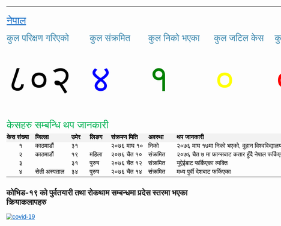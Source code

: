 <div class="alert alert-info" role="alert">


<html xmlns:o="urn:schemas-microsoft-com:office:office"
xmlns:x="urn:schemas-microsoft-com:office:excel"
xmlns="http://www.w3.org/TR/REC-html40">

<head>
<meta http-equiv=Content-Type content="text/html; charset=utf-8">
<meta name=ProgId content=Excel.Sheet>
<meta name=Generator content="Microsoft Excel 15">
<link rel=File-List href="nepal.fld/filelist.xml">
<style id="nepal_18890_Styles">
<!--table
	{mso-displayed-decimal-separator:"\.";
	mso-displayed-thousand-separator:"\,";}
@page
	{margin:.75in .7in .75in .7in;
	mso-header-margin:.3in;
	mso-footer-margin:.3in;}
tr
	{mso-height-source:auto;}
col
	{mso-width-source:auto;}
br
	{mso-data-placement:same-cell;}
.style16
	{color:#0563C1;
	font-size:12.0pt;
	font-weight:400;
	font-style:normal;
	text-decoration:underline;
	text-underline-style:single;
	font-family:Calibri, sans-serif;
	mso-font-charset:0;
	mso-style-name:Hyperlink;
	mso-style-id:8;}
a:link
	{color:#0563C1;
	font-size:12.0pt;
	font-weight:400;
	font-style:normal;
	text-decoration:underline;
	text-underline-style:single;
	font-family:Calibri, sans-serif;
	mso-font-charset:0;}
a:visited
	{color:#954F72;
	font-size:12.0pt;
	font-weight:400;
	font-style:normal;
	text-decoration:underline;
	text-underline-style:single;
	font-family:Calibri, sans-serif;
	mso-font-charset:0;}
.style0
	{mso-number-format:General;
	text-align:general;
	vertical-align:bottom;
	white-space:nowrap;
	mso-rotate:0;
	mso-background-source:auto;
	mso-pattern:auto;
	color:black;
	font-size:12.0pt;
	font-weight:400;
	font-style:normal;
	text-decoration:none;
	font-family:Calibri, sans-serif;
	mso-font-charset:0;
	border:none;
	mso-protection:locked visible;
	mso-style-name:Normal;
	mso-style-id:0;}
td
	{mso-style-parent:style0;
	padding-top:1px;
	padding-right:1px;
	padding-left:1px;
	mso-ignore:padding;
	color:black;
	font-size:12.0pt;
	font-weight:400;
	font-style:normal;
	text-decoration:none;
	font-family:Calibri, sans-serif;
	mso-font-charset:0;
	mso-number-format:General;
	text-align:general;
	vertical-align:bottom;
	border:none;
	mso-background-source:auto;
	mso-pattern:auto;
	mso-protection:locked visible;
	white-space:nowrap;
	mso-rotate:0;}
.xl65
	{mso-style-parent:style16;
	color:#0563C1;
	font-size:20.0pt;
	text-decoration:underline;
	text-underline-style:single;}
.xl66
	{mso-style-parent:style0;
	mso-number-format:"\[$-4000439\]0";
	text-align:left;}
.xl67
	{mso-style-parent:style0;
	vertical-align:middle;}
.xl68
	{mso-style-parent:style0;
	color:#00B050;
	font-size:20.0pt;}
.xl69
	{mso-style-parent:style0;
	font-weight:700;}
.xl70
	{mso-style-parent:style0;
	font-weight:700;
	background:#F2F2F2;
	mso-pattern:black none;}
.xl71
	{mso-style-parent:style0;
	color:#3A87AD;
	font-size:18.0pt;
	font-family:"Helvetica Neue", sans-serif;
	mso-font-charset:0;
	text-align:left;
	vertical-align:middle;}
.xl72
	{mso-style-parent:style0;
	text-align:left;
	vertical-align:middle;}
.xl73
	{mso-style-parent:style0;
	mso-number-format:"\[$-4000439\]0";
	text-align:center;}
.xl74
	{mso-style-parent:style0;
	color:black;
	font-size:75.0pt;
	font-family:"Helvetica Neue", sans-serif;
	mso-font-charset:0;
	text-align:left;}
.xl75
	{mso-style-parent:style0;
	text-align:left;}
.xl76
	{mso-style-parent:style0;
	color:blue;
	font-size:75.0pt;
	font-family:"Helvetica Neue", sans-serif;
	mso-font-charset:0;
	text-align:left;}
.xl77
	{mso-style-parent:style0;
	color:green;
	font-size:75.0pt;
	font-family:"Helvetica Neue", sans-serif;
	mso-font-charset:0;
	text-align:left;}
.xl78
	{mso-style-parent:style0;
	color:red;
	font-size:75.0pt;
	font-family:"Helvetica Neue", sans-serif;
	mso-font-charset:0;
	mso-number-format:"\[$-4000439\]0";
	text-align:left;}
.xl79
	{mso-style-parent:style0;
	color:yellow;
	font-size:75.0pt;
	font-family:"Helvetica Neue", sans-serif;
	mso-font-charset:0;
	mso-number-format:"\[$-4000439\]0";
	text-align:left;}
-->
</style>
</head>

<body link="#0563C1" vlink="#954F72">
<!--[if !excel]>&nbsp;&nbsp;<![endif]-->
<!--The following information was generated by Microsoft Excel's Publish as Web
Page wizard.-->
<!--If the same item is republished from Excel, all information between the DIV
tags will be replaced.-->
<!----------------------------->
<!--START OF OUTPUT FROM EXCEL PUBLISH AS WEB PAGE WIZARD -->
<!----------------------------->

<div id="nepal_18890" align=center x:publishsource="Excel">

<table border=0 cellpadding=0 cellspacing=0 width=912 style='border-collapse:
 collapse;table-layout:fixed;width:683pt'>
 <col width=75 style='mso-width-source:userset;mso-width-alt:2389;width:56pt'>
 <col width=95 style='mso-width-source:userset;mso-width-alt:3029;width:71pt'>
 <col width=48 style='mso-width-source:userset;mso-width-alt:1536;width:36pt'>
 <col width=57 style='mso-width-source:userset;mso-width-alt:1834;width:43pt'>
 <col width=99 style='mso-width-source:userset;mso-width-alt:3157;width:74pt'>
 <col width=76 style='mso-width-source:userset;mso-width-alt:2432;width:57pt'>
 <col width=99 style='mso-width-source:userset;mso-width-alt:3157;width:74pt'>
 <col width=104 style='mso-width-source:userset;mso-width-alt:3328;width:78pt'>
 <col width=56 style='mso-width-source:userset;mso-width-alt:1792;width:42pt'>
 <col width=116 style='mso-width-source:userset;mso-width-alt:3712;width:87pt'>
 <col width=87 style='width:65pt'>
 <tr height=21 style='height:16.0pt'>
  <td height=21 width=75 style='height:16.0pt;width:56pt'></td>
  <td width=95 style='width:71pt'></td>
  <td width=48 style='width:36pt'></td>
  <td width=57 style='width:43pt'></td>
  <td width=99 style='width:74pt'></td>
  <td width=76 style='width:57pt'></td>
  <td width=99 style='width:74pt'></td>
  <td width=104 style='width:78pt'></td>
  <td width=56 style='width:42pt'></td>
  <td width=116 style='width:87pt'></td>
  <td width=87 style='width:65pt'></td>
 </tr>
 <tr height=35 style='height:26.0pt'>
  <td height=35 class=xl65 align=left style='height:26.0pt'><a
  href="https://www.mohp.gov.np/en/news/577-corona-updates"><span
  style='font-size:20.0pt'>नेपाल</span></a></td>
  <td colspan=10 style='mso-ignore:colspan'></td>
 </tr>
 <tr class=xl67 height=49 style='mso-height-source:userset;height:37.0pt'>
  <td height=49 class=xl71 colspan=3 style='height:37.0pt;mso-ignore:colspan'>कुल
  परिक्षण गरिएको</td>
  <td class=xl71 colspan=2 style='mso-ignore:colspan'>कुल संक्रमित</td>
  <td class=xl71 colspan=2 style='mso-ignore:colspan'>कुल निको भएका</td>
  <td class=xl71 colspan=2 style='mso-ignore:colspan'>कुल जटिल केस</td>
  <td class=xl71>कुल मृत्यु</td>
  <td class=xl67></td>
 </tr>
 <tr height=123 style='height:92.0pt'>
  <td height=123 class=xl74 colspan=3 style='height:92.0pt;mso-ignore:colspan'>८०२&nbsp;</td>
  <td class=xl76 colspan=2 style='mso-ignore:colspan'>४&nbsp;</td>
  <td class=xl77 colspan=2 style='mso-ignore:colspan'>१&nbsp;</td>
  <td class=xl79>०</td>
  <td></td>
  <td class=xl78>०</td>
  <td></td>
 </tr>
 <tr height=21 style='height:16.0pt'>
  <td height=21 colspan=11 style='height:16.0pt;mso-ignore:colspan'></td>
 </tr>
 <tr class=xl68 height=35 style='height:26.0pt'>
  <td height=35 class=xl68 colspan=5 align=left style='height:26.0pt;
  mso-ignore:colspan'>केसहरु सम्बन्धि थप जानकारी</td>
  <td class=xl68></td>
  <td class=xl68></td>
  <td class=xl68></td>
  <td class=xl68></td>
  <td class=xl68></td>
  <td class=xl68></td>
 </tr>
 <tr class=xl69 height=21 style='height:16.0pt'>
  <td height=21 class=xl70 align=left style='height:16.0pt'>केस संख्या</td>
  <td class=xl70 align=left>जिल्ला</td>
  <td class=xl70 align=left>उमेर</td>
  <td class=xl70 align=left>लिङग</td>
  <td class=xl70 align=left>संक्रमण मिति</td>
  <td class=xl70 align=left>अवस्था</td>
  <td class=xl70 align=left>थप जानकारी</td>
  <td class=xl70>&nbsp;</td>
  <td class=xl70>&nbsp;</td>
  <td class=xl70>&nbsp;</td>
  <td class=xl69></td>
 </tr>
 <tr height=21 style='height:16.0pt'>
  <td height=21 class=xl73 style='height:16.0pt'>१</td>
  <td align=left>काठमाडौं</td>
  <td class=xl66>३१</td>
  <td></td>
  <td align=left>२०७६ माघ १०</td>
  <td align=left>निको</td>
  <td colspan=5 align=left style='mso-ignore:colspan'>२०७६ माघ १७मा निको भएको,
  वुहान विश्वविद्यालयका विद्यार्थी</td>
 </tr>
 <tr height=21 style='height:16.0pt'>
  <td height=21 class=xl73 style='height:16.0pt'>२</td>
  <td align=left>काठमाडौं</td>
  <td class=xl66>१९</td>
  <td align=left>महिला</td>
  <td align=left>२०७६ चैत १०</td>
  <td align=left>संक्रमित</td>
  <td colspan=5 align=left style='mso-ignore:colspan'>२०७६ चैत ७ मा फ्रान्सबाट
  कतार हुँदै नेपाल फर्किएको विद्यार्थी</td>
 </tr>
 <tr height=21 style='height:16.0pt'>
  <td height=21 class=xl73 style='height:16.0pt'>३</td>
  <td></td>
  <td class=xl66>३१</td>
  <td align=left>पुरुष</td>
  <td align=left>२०७६ चैत १२</td>
  <td align=left>संक्रमित</td>
  <td colspan=2 align=left style='mso-ignore:colspan'>युऐईबाट फर्किएका व्यक्ति</td>
  <td colspan=3 style='mso-ignore:colspan'></td>
 </tr>
 <tr height=21 style='height:16.0pt'>
  <td height=21 class=xl73 style='height:16.0pt'>४</td>
  <td align=left>सेती अस्पताल<span style='display:none'>, धनगडि</span></td>
  <td class=xl66>३४</td>
  <td align=left>पुरुष</td>
  <td align=left>२०७६ चैत १४</td>
  <td align=left>संक्रमित</td>
  <td colspan=2 align=left style='mso-ignore:colspan'>मध्य पुर्वी देशबाट
  फर्किएका</td>
  <td colspan=3 style='mso-ignore:colspan'></td>
 </tr>
 <tr height=0 style='display:none'>
  <td width=75 style='width:56pt'></td>
  <td width=95 style='width:71pt'></td>
  <td width=48 style='width:36pt'></td>
  <td width=57 style='width:43pt'></td>
  <td width=99 style='width:74pt'></td>
  <td width=76 style='width:57pt'></td>
  <td width=99 style='width:74pt'></td>
  <td width=104 style='width:78pt'></td>
  <td width=56 style='width:42pt'></td>
  <td width=116 style='width:87pt'></td>
  <td width=87 style='width:65pt'></td>
 </tr>
</table>

</div>


<!----------------------------->
<!--END OF OUTPUT FROM EXCEL PUBLISH AS WEB PAGE WIZARD-->
<!----------------------------->
</body>

</html>










<h2> कोभिड-१९ को पुर्वतयारी तथा रोकथाम सम्बन्धमा प्रदेस स्तरमा भएका क्रियाकलापहरु</h2>
<a href = "https://www.mohp.gov.np/attachments/article/577/कोरोना%20सम्बन्धी%20प्रदेशस्तरका%20कि्याकलापहरु.jpg" target = "_blank">
![covid-19](images/province.jpg)
</a>
